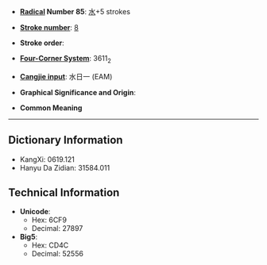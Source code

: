 * '''[[Wiktionary:Chinese radical index| Radical]] Number 85''': [[Wiktionary:Chinese radical index 水|水]]+5 strokes

* '''[[Wiktionary:Chinese total strokes index|Stroke number]]''': [[Wiktionary:Chinese total strokes index 8|8]]

* '''Stroke order''': 

* '''[[Wiktionary:Chinese four corner index|Four-Corner System]]''': 3611<sub>2</sub>

* '''[[Wiktionary:Chinese Cangjie index|Cangjie input]]''': 水日一 (EAM)

* '''Graphical Significance and Origin''': 

* '''Common Meaning'''

----

== Dictionary Information ==

* KangXi: 0619.121
* Hanyu Da Zidian: 31584.011

== Technical Information ==

* '''Unicode''':
** Hex: 6CF9
** Decimal: 27897
* '''Big5''':
** Hex: CD4C
** Decimal: 52556